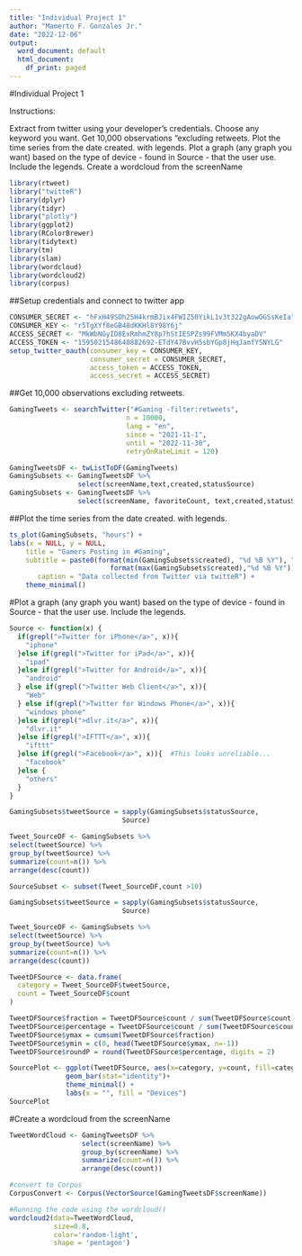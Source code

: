 ```yaml
---
title: "Individual Project 1"
author: "Mamerto F. Gonzales Jr."
date: "2022-12-06"
output:
  word_document: default
  html_document:
    df_print: paged
---
```



#Individual Project 1

Instructions:

Extract from twitter using your developer's credentials. Choose any keyword you want. 
Get 10,000 observations "excluding retweets.
Plot the time series from the date created. with legends. 
Plot a graph (any graph you want)  based on the type of device - found in Source - that the user use. Include the legends.
Create a wordcloud from the screenName

```R
library(rtweet)
library("twitteR") 
library(dplyr)
library(tidyr)
library("plotly")
library(ggplot2)
library(RColorBrewer)
library(tidytext)
library(tm)
library(slam)
library(wordcloud)
library(wordcloud2)
library(corpus)
```

##Setup credentials and connect to twitter app

```R
CONSUMER_SECRET <- "hFxH49SOh25H4krmBJix4FWIZ50YikL1v3t322gAowOGSsKeIa"
CONSUMER_KEY <- "r5TgXYf8eGB48dKKHl8Y98Y6j"
ACCESS_SECRET <- "MkWbNGyID8ExRmhmZY8p7hStIESPZs99FVMm5KX4byaDV"
ACCESS_TOKEN <- "1595021548640882692-ETdY47BvvH5sbYGp8jHqJamfYSNYLG"
setup_twitter_oauth(consumer_key = CONSUMER_KEY,
                    consumer_secret = CONSUMER_SECRET,
                    access_token = ACCESS_TOKEN,
                    access_secret = ACCESS_SECRET)
```

##Get 10,000 observations excluding retweets.

```R
GamingTweets <- searchTwitter("#Gaming -filter:retweets",
                             n = 10000,
                             lang = "en",
                             since = "2021-11-1",
                             until = "2022-11-30",
                             retryOnRateLimit = 120)

GamingTweetsDF <- twListToDF(GamingTweets)
GamingSubsets <- GamingTweetsDF %>%
                 select(screenName,text,created,statusSource)
GamingSubsets <- GamingTweetsDF %>%
                 select(screenName, favoriteCount, text,created,statusSource)
```

##Plot the time series from the date created. with legends. 

```R
ts_plot(GamingSubsets, "hours") +
labs(x = NULL, y = NULL,
    title = "Gamers Posting in #Gaming",
    subtitle = paste0(format(min(GamingSubsets$created), "%d %B %Y"), " to ", 
                         format(max(GamingSubsets$created),"%d %B %Y")),
       caption = "Data collected from Twitter via twitteR") +
    theme_minimal()
```

#Plot a graph (any graph you want)  based on the type of device - found in Source - that the user use. Include the legends.

```R
Source <- function(x) {
  if(grepl(">Twitter for iPhone</a>", x)){
    "iphone"
  }else if(grepl(">Twitter for iPad</a>", x)){
    "ipad"
  }else if(grepl(">Twitter for Android</a>", x)){
    "android"
  } else if(grepl(">Twitter Web Client</a>", x)){
    "Web"
  } else if(grepl(">Twitter for Windows Phone</a>", x)){
    "windows phone"
  }else if(grepl(">dlvr.it</a>", x)){
    "dlvr.it"
  }else if(grepl(">IFTTT</a>", x)){
    "ifttt"
  }else if(grepl(">Facebook</a>", x)){  #This looks unreliable...
    "facebook"
  }else {
    "others"
  }
}

GamingSubsets$tweetSource = sapply(GamingSubsets$statusSource, 
                            Source)

Tweet_SourceDF <- GamingSubsets %>% 
select(tweetSource) %>%
group_by(tweetSource) %>%
summarize(count=n()) %>%
arrange(desc(count)) 

SourceSubset <- subset(Tweet_SourceDF,count >10)

GamingSubsets$tweetSource = sapply(GamingSubsets$statusSource, 
                            Source)

Tweet_SourceDF <- GamingSubsets %>% 
select(tweetSource) %>%
group_by(tweetSource) %>%
summarize(count=n()) %>%
arrange(desc(count)) 
```

```R
TweetDFSource <- data.frame(
  category = Tweet_SourceDF$tweetSource,
  count = Tweet_SourceDF$count
)

TweetDFSource$fraction = TweetDFSource$count / sum(TweetDFSource$count)
TweetDFSource$percentage = TweetDFSource$count / sum(TweetDFSource$count) * 100
TweetDFSource$ymax = cumsum(TweetDFSource$fraction)
TweetDFSource$ymin = c(0, head(TweetDFSource$ymax, n=-1))
TweetDFSource$roundP = round(TweetDFSource$percentage, digits = 2)


```

```R
SourcePlot <- ggplot(TweetDFSource, aes(x=category, y=count, fill=category)) +
              geom_bar(stat="identity")+
              theme_minimal() +
              labs(x = "", fill = "Devices")
SourcePlot
```

#Create a wordcloud from the screenName

```R
TweetWordCloud <- GamingTweetsDF %>%
                  select(screenName) %>%
                  group_by(screenName) %>%
                  summarize(count=n()) %>%
                  arrange(desc(count)) 

#convert to Corpus
CorpusConvert <- Corpus(VectorSource(GamingTweetsDF$screenName))

#Running the code using the wordcloud()
wordcloud2(data=TweetWordCloud, 
           size=0.8, 
           color='random-light',
           shape = 'pentagon')
```